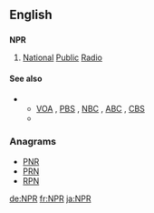 {{wikipedia}}
==English==
==={{initialism}}===
'''NPR'''

# {{US|radio}} [[national|National]] [[public|Public]] [[radio|Radio]]

====See also====
* {{sense|National Public Radio}}
** [[VOA]] , [[PBS]] , [[NBC]] , [[ABC]] , [[CBS]]
** {{pedia|National Public Radio}}

===Anagrams===
* [[PNR#English|PNR]]
* [[PRN#English|PRN]]
* [[RPN#English|RPN]]


[[de:NPR]]
[[fr:NPR]]
[[ja:NPR]]